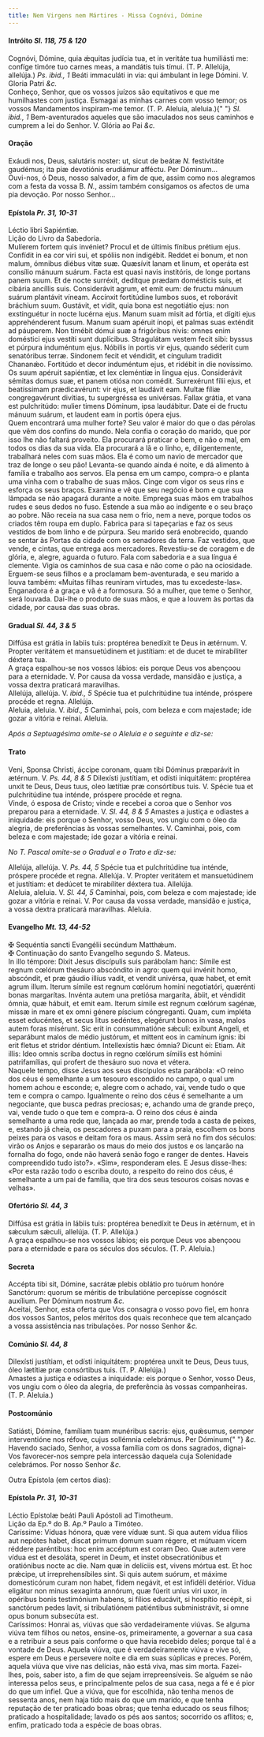 ```yaml
---
title: Nem Virgens nem Mártires - Missa Cognóvi, Dómine
---
```


<h4 class="text-center">
  Intróito <em>Sl. 118, 75 & 120</em>
</h4>
<div class="container-fluid">
  <div class="row">
    <div class="col-6 dropcaps text-justify">
      Cognóvi, Dómine, quia ǽquitas judícia tua, et in veritáte tua humiliásti
      me: confíge timóre tuo carnes meas, a mandátis tuis tímui. (T. P.
      Allelúja, allelúja.) <em>Ps. ibid., 1</em> Beáti immaculáti in via: qui
      ámbulant in lege Dómini. V. Gloria Patri <em>&c.</em>
    </div>
    <div class="col-6 dropcaps text-justify">
      Conheço, Senhor, que os vossos juízos são equitativos e que me humilhastes
      com justiça. Esmagai as minhas carnes com vosso temor; os vossos
      Mandamentos inspiram-me temor. (T. P. Aleluia, aleluia.){" "}
      <em>Sl. ibid., 1</em> Bem-aventurados aqueles que são imaculados nos seus
      caminhos e cumprem a lei do Senhor. V. Glória ao Pai <em>&c.</em>
    </div>
  </div>
</div>

<h4 class="text-center">Oração</h4>
<div class="container-fluid">
  <div class="row">
    <div class="col-6 dropcaps text-justify">
      Exáudi nos, Deus, salutáris noster: ut, sicut de beátæ <em>N. </em>
      festivitáte gaudémus; ita piæ devotiónis erudiámur afféctu. Per Dóminum...
    </div>
    <div class="col-6 dropcaps text-justify">
      Ouvi-nos, ó Deus, nosso salvador, a fim de que, assim como nos alegramos
      com a festa da vossa B. <em>N.</em>, assim também consigamos os afectos de
      uma pia devoção. Por nosso Senhor...
    </div>
  </div>
</div>

<h4 class="text-center">
  Epístola <em>Pr. 31, 10-31</em>
</h4>
<div class="container-fluid">
  <div class="row">
    <div class="col-6 text-justify">Léctio libri Sapiéntiæ.</div>
    <div class="col-6 text-justify">Lição do Livro da Sabedoria.</div>
    <div class="col-6 dropcaps text-justify">
      Mulíerem fortem quis invéniet? Procul et de últimis fínibus prétium ejus.
      Confídit in ea cor viri sui, et spóliis non indigébit. Reddet ei bonum, et
      non malum, ómnibus diébus vitæ suæ. Quæsívit lanam et linum, et operáta
      est consílio mánuum suárum. Facta est quasi navis institóris, de longe
      portans panem suum. Et de nocte surréxit, dedítque prædam domésticis suis,
      et cibária ancíllis suis. Considerávit agrum, et emit eum: de fructu
      mánuum suárum plantávit víneam. Accínxit fortitúdine lumbos suos, et
      roborávit bráchium suum. Gustávit, et vidit, quia bona est negotiátio
      ejus: non exstinguétur in nocte lucérna ejus. Manum suam misit ad fórtia,
      et dígiti ejus apprehénderent fusum. Manum suam apéruit ínopi, et palmas
      suas exténdit ad páuperem. Non timébit dómui suæ a frigóribus nivis: omnes
      enim doméstici ejus vestíti sunt duplícibus. Stragulátam vestem fecit
      sibi: byssus et púrpura induméntum ejus. Nóbilis in portis vir ejus,
      quando séderit cum senatóribus terræ. Síndonem fecit et véndidit, et
      cíngulum tradidit Chananǽo. Fortitúdo et decor induméntum ejus, et ridébit
      in die novíssimo. Os suum apéruit sapiéntiæ, et lex cleméntiæ in lingua
      ejus. Considerávit sémitas domus suæ, et panem otiósa non comédit.
      Surrexérunt fílii ejus, et beatíssimam prædicavérunt: vir ejus, et
      laudávit eam. Multæ fíliæ congregavérunt divítias, tu supergréssa es
      univérsas. Fallax grátia, et vana est pulchritúdo: mulier timens Dóminum,
      ipsa laudábitur. Date ei de fructu mánuum suárum, et laudent eam in portis
      ópera ejus.
    </div>
    <div class="col-6 dropcaps text-justify">
      Quem encontrará uma mulher forte? Seu valor é maior do que o das pérolas
      que vêm dos confins do mundo. Nela confia o coração do marido, que por
      isso lhe não faltará proveito. Ela procurará praticar o bem, e não o mal,
      em todos os dias da sua vida. Ela procurará a lã e o linho, e,
      diligentemente, trabalhará neles com suas mãos. Ela é como um navio de
      mercador que traz de longe o seu pão! Levanta-se quando ainda é noite, e
      dá alimento à família e trabalho aos servos. Ela pensa em um campo,
      compra-o e planta uma vinha com o trabalho de suas mãos. Cinge com vigor
      os seus rins e esforça os seus braços. Examina e vê que seu negócio é bom
      e que sua lâmpada se não apagará durante a noite. Emprega suas mãos em
      trabalhos rudes e seus dedos no fuso. Estende a sua mão ao indigente e o
      seu braço ao pobre. Não receia na sua casa nem o frio, nem a neve, porque
      todos os criados têm roupa em duplo. Fabrica para si tapeçarias e faz os
      seus vestidos de bom linho e de púrpura. Seu marido será enobrecido,
      quando se sentar às Portas da cidade com os senadores da terra. Faz
      vestidos, que vende, e cintas, que entrega aos mercadores. Revestiu-se de
      coragem e de glória, e, alegre, aguarda o futuro. Fala com sabedoria e a
      sua língua é clemente. Vigia os caminhos de sua casa e não come o pão na
      ociosidade. Erguem-se seus filhos e a proclamam bem-aventurada, e seu
      marido a louva também: «Muitas filhas reuniram virtudes, mas tu
      excedeste-las». Enganadora é a graça e vã é a formosura. Só a mulher, que
      teme o Senhor, será louvada. Dai-lhe o produto de suas mãos, e que a
      louvem às portas da cidade, por causa das suas obras.
    </div>
  </div>
</div>

<h4 class="text-center">
  Gradual <em>Sl. 44, 3 & 5</em>
</h4>
<div class="container-fluid">
  <div class="row">
    <div class="col-6 dropcaps text-justify">
      Diffúsa est grátia in labiis tuis: proptérea benedíxit te Deus in ætérnum.
      V. Propter veritátem et mansuetúdinem et justítiam: et de ducet te
      mirabíliter déxtera tua.
    </div>
    <div class="col-6 dropcaps text-justify">
      A graça espalhou-se nos vossos lábios: eis porque Deus vos abençoou para a
      eternidade. V. Por causa da vossa verdade, mansidão e justiça, a vossa
      dextra praticará maravilhas.
    </div>
    <div class="col-6 text-justify">
      Allelúja, allelúja. V. <em>ibid., 5</em> Spécie tua et pulchritúdine tua
      inténde, próspere procéde et regna. Allelúja.
    </div>
    <div class="col-6 text-justify">
      Aleluia, aleluia. V. <em>ibid., 5</em> Caminhai, pois, com beleza e com
      majestade; ide gozar a vitória e reinai. Aleluia.
    </div>
  </div>
</div>

<em>Após a Septuagésima omite-se o Aleluia e o seguinte e diz-se:</em>

<h4 class="text-center">Trato</h4>
<div class="container-fluid">
  <div class="row">
    <div class="col-6 dropcaps text-justify">
      Veni, Sponsa Christi, áccipe coronam, quam tibi Dóminus præparávit in
      ætérnum. V. <em>Ps. 44, 8 & 5</em> Dilexísti justítiam, et odísti
      iniquitátem: proptérea unxit te Deus, Deus tuus, oleo lætítiæ præ
      consórtibus tuis. V. Spécie tua et pulchritúdine tua inténde, próspere
      procéde et regna.
    </div>
    <div class="col-6 dropcaps text-justify">
      Vinde, ó esposa de Cristo; vinde e recebei a coroa que o Senhor vos
      preparou para a eternidade. V. <em>Sl. 44, 8 & 5</em> Amastes a justiça e
      odiastes a iniquidade: eis porque o Senhor, vosso Deus, vos ungiu com o
      óleo da alegria, de preferências às vossas semelhantes. V. Caminhai, pois,
      com beleza e com majestade; ide gozar a vitória e reinai.
    </div>
  </div>
</div>

<em>No T. Pascal omite-se o Gradual e o Trato e diz-se:</em>

<div class="container-fluid">
  <div class="row">
    <div class="col-6 text-justify">
      Allelúja, allelúja. V. <em>Ps. 44, 5</em> Spécie tua et pulchritúdine tua
      inténde, próspere procéde et regna. Allelúja. V. Propter veritátem et
      mansuetúdinem et justítiam: et dedúcet te mirabíliter déxtera tua.
      Allelúja.
    </div>
    <div class="col-6 text-justify">
      Aleluia, aleluia. V. <em>Sl. 44, 5</em> Caminhai, pois, com beleza e com
      majestade; ide gozar a vitória e reinai. V. Por causa da vossa verdade,
      mansidão e justiça, a vossa dextra praticará maravilhas. Aleluia.
    </div>
  </div>
</div>

<h4 class="text-center">
  Evangelho <em>Mt. 13, 44-52</em>
</h4>
<div class="container-fluid">
  <div class="row">
    <div class="col-6 text-justify">
      <span class="text-danger">&#10016;</span> Sequéntia sancti Evangélii
      secúndum Matthǽum.
    </div>
    <div class="col-6 text-justify">
      <span class="text-danger">&#10016;</span> Continuação do santo Evangelho
      segundo S. Mateus.
    </div>
    <div class="col-6 dropcaps text-justify">
      In illo témpore: Dixit Jesus discípulis suis parábolam hanc: Símile est
      regnum cœlórum thesáuro abscóndito in agro: quem qui invénit homo,
      abscóndit, et præ gáudio illíus vadit, et vendit univérsa, quæ habet, et
      emit agrum illum. Iterum símile est regnum cœlórum homini negotiatóri,
      quærénti bonas margarítas. Invénta autem una pretiósa margaríta, ábiit, et
      véndidit ómnia, quæ hábuit, et emit eam. Iterum símile est regnum cœlórum
      sagénæ, missæ in mare et ex omni génere píscium cóngreganti. Quam, cum
      impléta esset educéntes, et secus litus sedéntes, elegérunt bonos in vasa,
      malos autem foras misérunt. Sic erit in consummatióne sǽculi: exíbunt
      Angeli, et separábunt malos de médio justórum, et mittent eos in camínum
      ignis: ibi erit fletus et stridor déntium. Intellexístis hæc ómnia? Dicunt
      ei: Etiam. Ait illis: Ideo omnis scriba doctus in regno cœlórum símilis
      est hómini patrifamílias, qui profert de thesáuro suo nova et vétera.
    </div>
    <div class="col-6 dropcaps text-justify">
      Naquele tempo, disse Jesus aos seus discípulos esta parábola: «O reino dos
      céus é semelhante a um tesouro escondido no campo, o qual um homem achou e
      esconde; e, alegre com o achado, vai, vende tudo o que tem e compra o
      campo. Igualmente o reino dos céus é semelhante a um negociante, que busca
      pedras preciosas; e, achando uma de grande preço, vai, vende tudo o que
      tem e compra-a. O reino dos céus é ainda semelhante a uma rede que,
      lançada ao mar, prende toda a casta de peixes, e, estando já cheia, os
      pescadores a puxam para a praia, escolhem os bons peixes para os vasos e
      deitam fora os maus. Assim será no fim dos séculos: virão os Anjos e
      separarão os maus do meio dos justos e os lançarão na fornalha do fogo,
      onde não haverá senão fogo e ranger de dentes. Haveis compreendido tudo
      isto?». «Sim», responderam eles. E Jesus disse-lhes: «Por esta razão todo
      o escriba douto, a respeito do reino dos céus, é semelhante a um pai de
      família, que tira dos seus tesouros coisas novas e velhas».
    </div>
  </div>
</div>

<h4 class="text-center">
  Ofertório <em>Sl. 44, 3</em>
</h4>
<div class="container-fluid">
  <div class="row">
    <div class="col-6 dropcaps text-justify">
      Diffúsa est grátia in lábiis tuis: proptérea benedíxit te Deus in ætérnum,
      et in sǽculum sǽculi, allelúja. (T. P. Allelúja.)
    </div>
    <div class="col-6 dropcaps text-justify">
      A graça espalhou-se nos vossos lábios; eis porque Deus vos abençoou para a
      eternidade e para os séculos dos séculos. (T. P. Aleluia.)
    </div>
  </div>
</div>

<h4 class="text-center">Secreta</h4>
<div class="container-fluid">
  <div class="row">
    <div class="col-6 dropcaps text-justify">
      Accépta tibi sit, Dómine, sacrátæ plebis oblátio pro tuórum honóre
      Sanctórum: quorum se méritis de tribulatióne percepísse cognóscit
      auxílium. Per Dóminum nostrum <em>&c.</em>
    </div>
    <div class="col-6 dropcaps text-justify">
      Aceitai, Senhor, esta oferta que Vos consagra o vosso povo fiel, em honra
      dos vossos Santos, pelos méritos dos quais reconhece que tem alcançado a
      vossa assistência nas tribulações. Por nosso Senhor <em>&c.</em>
    </div>
  </div>
</div>

<h4 class="text-center">
  Comúnio <em>Sl. 44, 8</em>
</h4>
<div class="container-fluid">
  <div class="row">
    <div class="col-6 dropcaps text-justify">
      Dilexísti justítiam, et odísti iniquitátem: proptérea unxit te Deus, Deus
      tuus, óleo lætítiæ præ consórtibus tuis. (T. P. Allelúja.)
    </div>
    <div class="col-6 dropcaps text-justify">
      Amastes a justiça e odiastes a iniquidade: eis porque o Senhor, vosso
      Deus, vos ungiu com o óleo da alegria, de preferência às vossas
      companheiras. (T. P. Aleluia.)
    </div>
  </div>
</div>

<h4 class="text-center">Postcomúnio</h4>
<div class="container-fluid">
  <div class="row">
    <div class="col-6 dropcaps text-justify">
      Satiásti, Dómine, famíliam tuam munéribus sacris: ejus, quǽsumus, semper
      interventióne nos réfove, cujus sollémnia celebrámus. Per Dóminum{" "}
      <em>&c.</em>
    </div>
    <div class="col-6 dropcaps text-justify">
      Havendo saciado, Senhor, a vossa família com os dons sagrados, dignai-Vos
      favorecer-nos sempre pela intercessão daquela cuja Solenidade celebrámos.
      Por nosso Senhor <em>&c.</em>
    </div>
  </div>
</div>

Outra Epístola (em certos dias):

<h4 class="text-center">
  Epístola <em>Pr. 31, 10-31</em>
</h4>
<div class="container-fluid">
  <div class="row">
    <div class="col-6 text-justify">
      Léctio Epístolæ beáti Pauli Apóstoli ad Timotheum.
    </div>
    <div class="col-6 text-justify">
      Lição da Ep.º do B. Ap.º Paulo a Timóteo.
    </div>
    <div class="col-6 dropcaps text-justify">
      Caríssime: Víduas hónora, quæ vere víduæ sunt. Si qua autem vídua fílios
      aut nepótes habet, discat primum domum suam régere, et mútuam vicem
      réddere paréntibus: hoc enim accéptum est coram Deo. Quæ autem vere vídua
      est et desoláta, speret in Deum, et instet obsecratiónibus et oratiónibus
      nocte ac die. Nam quæ in delíciis est, vivens mórtua est. Et hoc prǽcipe,
      ut irreprehensíbiles sint. Si quis autem suórum, et máxime domesticórum
      curam non habet, fidem negávit, et est infidéli detérior. Vídua eligátur
      non minus sexagínta annórum, quæ fúerit uníus viri uxor, in opéribus bonis
      testimónium habens, si fílios educávit, si hospítio recépit, si sanctórum
      pedes lavit, si tribulatiónem patiéntibus subministrávit, si omne opus
      bonum subsecúta est.
    </div>
    <div class="col-6 dropcaps text-justify">
      Caríssimos: Honrai as, viúvas que são verdadeiramente viúvas. Se alguma
      viúva tem filhos ou netos, ensine-os, primeiramente, a governar a sua casa
      e a retribuir a seus pais conforme o que havia recebido deles; porque tal
      é a vontade de Deus. Aquela viúva, que é verdadeiramente viúva e vive só,
      espere em Deus e persevere noite e dia em suas súplicas e preces. Porém,
      aquela viúva que vive nas delícias, não está viva, mas sim morta.
      Fazei-lhes, pois, saber isto, a fim de que sejam irrepreensíveis. Se
      alguém se não interessa pelos seus, e principalmente pelos de sua casa,
      nega a fé e é pior do que um infiel. Que a viúva, que for escolhida, não
      tenha menos de sessenta anos, nem haja tido mais do que um marido, e que
      tenha reputação de ter praticado boas obras; que tenha educado os seus
      filhos; praticado a hospitalidade; lavado os pés aos santos; socorrido os
      aflitos; e, enfim, praticado toda a espécie de boas obras.
    </div>
  </div>
</div>

